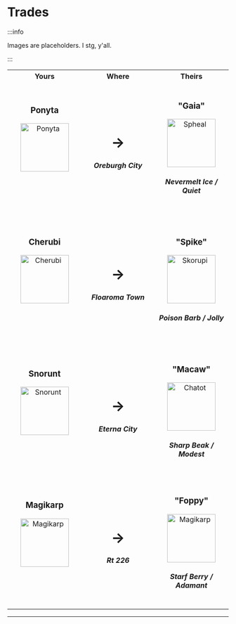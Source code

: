 # Trades

:::info

Images are placeholders. I stg, y'all.

:::

<table>
    <tr>
        <th width="300">Yours</th>
        <th width="400">Where</th>
        <th width="300">Theirs</th>
    </tr>
    <tr>
        <td align="center" height="300">
            <h3>Ponyta</h3>
            <img src="https://raw.githubusercontent.com/TeamLumi/luminescent-team/main/static/img/pm0094_01_00_00_L.webp" title="Ponyta"
                 width="110" /><br /><h5>&nbsp;</h5>
        </td>
        <td align="center"><h1>→</h1>
            <h5>Oreburgh City</h5>
        </td>
        <td align="center"><h3>"Gaia"</h3>
            <img src="https://raw.githubusercontent.com/TeamLumi/luminescent-team/main/static/img/pm0094_01_00_00_L.webp" title="Spheal"
                width="110" />
            <h5>Nevermelt Ice / Quiet</h5>
        </td>
    </tr>
    <tr>
        <td align="center" height="300">
            <h3>Cherubi</h3>
            <img src="https://raw.githubusercontent.com/TeamLumi/luminescent-team/main/static/img/pm0094_01_00_00_L.webp" title="Cherubi"
                 width="110" /><br /><h5>&nbsp;</h5>
        </td>
        <td align="center"><h1>→</h1>
            <h5>Floaroma Town</h5>
        </td>
        <td align="center"><h3>"Spike"</h3>
            <img src="https://raw.githubusercontent.com/TeamLumi/luminescent-team/main/static/img/pm0094_01_00_00_L.webp" title="Skorupi"
                width="110" />
            <h5>Poison Barb / Jolly</h5>
        </td>
    </tr>
    <tr>
        <td align="center" height="300">
            <h3>Snorunt</h3>
            <img src="https://raw.githubusercontent.com/TeamLumi/luminescent-team/main/static/img/pm0094_01_00_00_L.webp" title="Snorunt"
                 width="110" /><br /><h5>&nbsp;</h5>
        </td>
        <td align="center"><h1>→</h1>
            <h5>Eterna City</h5>
        </td>
        <td align="center"><h3>"Macaw"</h3>
            <img src="https://raw.githubusercontent.com/TeamLumi/luminescent-team/main/static/img/pm0094_01_00_00_L.webp" title="Chatot"
                width="110" />
            <h5>Sharp Beak / Modest</h5>
        </td>
    </tr>
    <tr>
        <td align="center" height="300">
            <h3>Magikarp</h3>
            <img src="https://raw.githubusercontent.com/TeamLumi/luminescent-team/main/static/img/pm0094_01_00_00_L.webp" title="Magikarp"
                 width="110" /><br /><h5>&nbsp;</h5>
        </td>
        <td align="center"><h1>→</h1>
            <h5>Rt 226</h5>
        </td>
        <td align="center"><h3>"Foppy"</h3>
            <img src="https://raw.githubusercontent.com/TeamLumi/luminescent-team/main/static/img/pm0094_01_00_00_L.webp" title="Magikarp"
                width="110" />
            <h5>Starf Berry / Adamant</h5>
        </td>
    </tr>
</table>
<hr />
